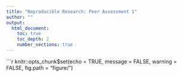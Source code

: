 ---
title: "Reproducible Research: Peer Assessment 1"
author: ""
output:
  html_document:
    toc: true
    toc_depth: 2
    number_sections: true
---

```{r setup, include=FALSE}
knitr::opts_chunk$set(echo = TRUE, message = FALSE, warning = FALSE, fig.path = "figure/")

